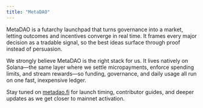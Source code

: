 ```yaml
---
title: "MetaDAO"
---
```


MetaDAO is a futarchy launchpad that turns governance into a market, letting outcomes and incentives converge in real time. It frames every major decision as a tradable signal, so the best ideas surface through proof instead of persuasion.

We strongly believe MetaDAO is the right stack for us. It lives natively on Solana—the same layer where we settle micropayments, enforce spending limits, and stream rewards—so funding, governance, and daily usage all run on one fast, inexpensive ledger.

Stay tuned on <a href="https://metadao.fi">metadao.fi</a> for launch timing, contributor guides, and deeper updates as we get closer to mainnet activation.
